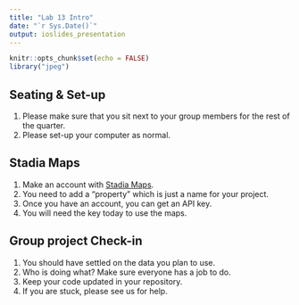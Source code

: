 ```yaml
---
title: "Lab 13 Intro"
date: "`r Sys.Date()`"
output: ioslides_presentation
---
```


```r
knitr::opts_chunk$set(echo = FALSE)
library("jpeg")
```

## Seating & Set-up
1. Please make sure that you sit next to your group members for the rest of the quarter.
2. Please set-up your computer as normal.

## Stadia Maps
1. Make an account with [Stadia Maps](https://client.stadiamaps.com/signup/).  
2. You need to add a "property" which is just a name for your project.  
3. Once you have an account, you can get an API key.  
4. You will need the key today to use the maps.  

## Group project Check-in
1. You should have settled on the data you plan to use.  
2. Who is doing what? Make sure everyone has a job to do.  
3. Keep your code updated in your repository.  
4. If you are stuck, please see us for help.  